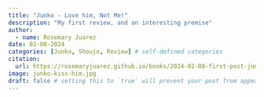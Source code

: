 ```yaml
---
title: "Junko - Love him, Not Me!"
description: "My first review, and an interesting premise"
author:
  - name: Rosemary Juarez
date: 02-08-2024
categories: [Junko, Shoujo, Review] # self-defined categories
citation: 
  url: https://rosemaryjuarez.github.io/books/2024-02-08-first-post-junko/ 
image: junko-kiss-him.jpg
draft: false # setting this to `true` will prevent your post from appearing on your listing page until you're ready!
---
```

